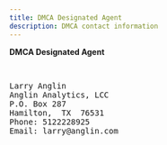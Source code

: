```yaml
---
title: DMCA Designated Agent
description: DMCA contact information
---
```


__DMCA Designated Agent__
<pre>
<p></p>
Larry Anglin
Anglin Analytics, LCC
P.O. Box 287
Hamilton,  TX  76531
Phone: 5122228925
Email: larry@anglin.com
</pre>